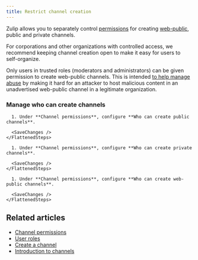 ```yaml
---
title: Restrict channel creation
---
```




<AdminOnly />

Zulip allows you to separately control [permissions](/help/manage-permissions)
for creating [web-public](/help/public-access-option), public and private
channels.

For corporations and other organizations with controlled access, we
recommend keeping channel creation open to make it easy for users to
self-organize.

Only users in trusted roles (moderators and administrators) can be
given permission to create web-public channels. This is intended
[to help manage abuse](/help/public-access-option#managing-abuse) by
making it hard for an attacker to host malicious content in an
unadvertised web-public channel in a legitimate organization.

### Manage who can create channels

<Tabs>
  <TabItem label="Public channels">
    <FlattenedSteps>
      <NavigationSteps target="settings/organization-permissions" />

      1. Under **Channel permissions**, configure **Who can create public channels**.

      <SaveChanges />
    </FlattenedSteps>
  </TabItem>

  <TabItem label="Private channels">
    <FlattenedSteps>
      <NavigationSteps target="settings/organization-permissions" />

      1. Under **Channel permissions**, configure **Who can create private channels**.

      <SaveChanges />
    </FlattenedSteps>
  </TabItem>

  <TabItem label="Web-public channels">
    <FlattenedSteps>
      <NavigationSteps target="settings/organization-permissions" />

      1. Under **Channel permissions**, configure **Who can create web-public channels**.

      <SaveChanges />
    </FlattenedSteps>
  </TabItem>
</Tabs>

## Related articles

* [Channel permissions](/help/channel-permissions)
* [User roles](/help/user-roles)
* [Create a channel](/help/create-a-channel)
* [Introduction to channels](/help/introduction-to-channels)
